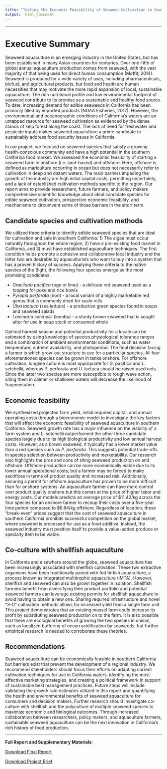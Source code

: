 ```yaml
---
title: "Testing the Economic Feasibility of Seaweed Cultivation in Southern California"
output:  html_document
---
```


***

# **Executive Summary**
Seaweed aquaculture is an emerging industry in the United States, but has been established in many Asian countries for centuries. Over one-fifth of global annual aquaculture production comes from seaweed, with the vast majority of that being used for direct human consumption (Moffit, 2014). Seaweed is produced for a wide variety of uses, including pharmaceuticals, biofuel, and agricultural products, but food and health are human necessities that may motivate the more rapid expansion of local, sustainable aquaculture. The rich nutritional profile and low environmental footprint of seaweed contribute to its promise as a sustainable and healthy food source. To date, increasing demand for edible seaweeds in California has been primarily filled by imported products (NOAA Fisheries, 2017). However, the environmental and oceanographic conditions of California’s waters are an untapped resource for seaweed cultivation as evidenced by the dense stands of kelp forest along the coast. The lack of need for freshwater and pesticide inputs makes seaweed aquaculture a prime candidate to sustainably address food security issues in California.


In our project, we focused on seaweed species that satisfy a growing health-conscious community and have a high potential in the southern California food market. We assessed the economic feasibility of starting a seaweed farm in onshore (i.e. land-based) and offshore. Here, offshore is defined as mariculture occurring in ocean but does not necessarily refer to cultivation in deep and distant waters. The main barriers impeding the growth of the industry are high initial capital costs, permitting uncertainty, and a lack of established cultivation methods specific to the region. Our report aims to provide researchers, future farmers, and policy makers comprehensive scientific knowledge about ideal candidate species for edible seaweed cultivation, prospective economic feasibility, and mechanisms to circumvent some of those barriers in the short term.

## Candidate species and cultivation methods

We utilized three criteria to identify edible seaweed species that are ideal for cultivation and sale in southern California: 1) The algae must occur naturally throughout the whole region, 2) have a pre-existing food market in California, and 3) must have established aquaculture techniques. The first condition helps promote a cohesive and collaborative local industry and the latter two are desirable by aquaculturists who want to buy into a system that has a proven history of success. Applying these criteria to the native species of the Bight, the following four species emerge as the most promising candidates:

* _Gracilaria pacifica_ (ogo or limu) - a delicate red seaweed used as a topping for poke and rice bowls
* *Pyropia perforata* (nori) - a local variant of a highly marketable red genus that is commonly dried for sushi rolls  
* *Ulva lactuca* (sea lettuce) - a productive green species found in soups and seaweed salads
* *Laminaria setchellii* (kombu) - a sturdy brown seaweed that is sought after for use in soup stock or consumed whole

Optimal harvest season and potential productivity for a locale can be estimated by using knowledge of species physiological tolerance ranges and a combination of ambient environmental conditions, such as water temperature, nutrient availability, and photoperiod. The final decision facing a farmer is which grow-out structure to use for a particular species. All four aforementioned species can be grown in tanks onshore. For offshore cultivation, longline culture is most appropriate for G. pacifica and L. setchellii, whereas P. perforata and U. lactuca should be raised used nets. Since the latter two species are more susceptible to rough wave action, siting them in calmer or shallower waters will decrease the likelihood of fragmentation.

## Economic feasibility

We synthesized projected farm yield, initial required capital, and annual operating costs through a bioeconomic model to investigate the key factors that will affect the economic feasibility of seaweed aquaculture in southern California. Seaweed growth rate has a major influence on the viability of a farm system and L. setchellii outperformed the other three candidate species largely due to its high biological productivity and low annual harvest costs. However, as a brown seaweed, it typically has a lower market value than a red species such as *P. perforata*. This suggests potential trade-offs in species selection between productivity and marketability. Our research also highlights the pros and cons of siting seaweed production on and offshore. Offshore production can be more economically viable due to its lower annual operational costs, but a farmer may be forced to make sacrifices in terms of product quality and increased risk. Additionally, securing a permit for offshore aquaculture has proven to be more difficult than for onshore systems. An aquaculture farmer can have more control over product quality onshore but this comes at the price of higher labor and energy costs. Our models predicts an average price of $11.42/kg across the four species for an onshore farmer to recoup their costs over a five-year time period compared to $6.84/kg offshore. Regardless of location, these “break-even” prices suggest that the cost of seaweed aquaculture in southern California prohibits successful competition on the global market, where seaweed is processed for use as a food additive. Instead, the seaweed industry must position itself to provide a value-added produce or specialty item to be viable. 

## Co-culture with shellfish aquaculture

In California and elsewhere around the globe, seaweed aquaculture has been increasingly associated with shellfish cultivation. These two extractive organisms have been traditionally paired with fed finfish aquaculture, a process known as integrated multitrophic aquaculture (IMTA). However, shellfish and seaweed can also be grown together in isolation. Shellfish farmers benefit from diversifying their product portfolio and potential seaweed farmers can leverage existing permits for shellfish aquaculture to avoid having to obtain a new one. Sharing required infrastructure and novel “3-D” cultivation methods allows for increased yield from a single farm unit. This project demonstrates that an existing mussel farm could increase its profit by substituting seaweed production on to the farm. It is also possible that there are ecological benefits of growing the two species in unison, such as localized buffering of ocean acidification by seaweeds, but further empirical research is needed to corroborate these theories. 

## Recommendations

Seaweed aquaculture can be economically feasible in southern California but barriers exist that prevent the development of a regional industry. We recommend stakeholders should focus their efforts on adapting current cultivation techniques for use in California waters, identifying the most effective marketing strategies, and creating a political framework in support of sustainable best management practices. Future steps will include validating the growth rate estimates utilized in this report and quantifying the health and environmental benefits of seaweed aquaculture for consumers and decision makers. Further research should investigate co-culture with shellfish and the polyculture of multiple seaweed species to maximize economic and biological outcomes. Through increased collaboration between researchers, policy makers, and aquaculture farmers, sustainable seaweed aquaculture can be the next innovation in California’s rich history of food production.   

***

**Full Report and Supplementary Materials**:

<a href="files/Seaweed_Aquaculture_Report_2018.pdf" download>Download Final Report</a>

<a href="files/Seaweed_Brief_2018.pdf" download>Download Project Brief</a>
